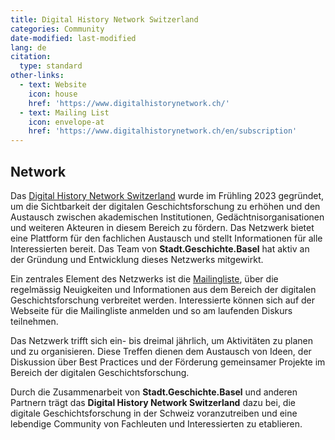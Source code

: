```yaml
---
title: Digital History Network Switzerland
categories: Community
date-modified: last-modified
lang: de
citation:
  type: standard
other-links:
  - text: Website
    icon: house
    href: 'https://www.digitalhistorynetwork.ch/'
  - text: Mailing List
    icon: envelope-at
    href: 'https://www.digitalhistorynetwork.ch/en/subscription'
---
```


## Network

Das [Digital History Network Switzerland](https://www.digitalhistorynetwork.ch/) wurde im Frühling 2023 gegründet, um die Sichtbarkeit der digitalen Geschichtsforschung zu erhöhen und den Austausch zwischen akademischen Institutionen, Gedächtnisorganisationen und weiteren Akteuren in diesem Bereich zu fördern. Das Netzwerk bietet eine Plattform für den fachlichen Austausch und stellt Informationen für alle Interessierten bereit. Das Team von **Stadt.Geschichte.Basel** hat aktiv an der Gründung und Entwicklung dieses Netzwerks mitgewirkt.

Ein zentrales Element des Netzwerks ist die [Mailingliste](https://www.digitalhistorynetwork.ch/en/mailinglist), über die regelmässig Neuigkeiten und Informationen aus dem Bereich der digitalen Geschichtsforschung verbreitet werden. Interessierte können sich auf der Webseite für die Mailingliste anmelden und so am laufenden Diskurs teilnehmen.

Das Netzwerk trifft sich ein- bis dreimal jährlich, um Aktivitäten zu planen und zu organisieren. Diese Treffen dienen dem Austausch von Ideen, der Diskussion über Best Practices und der Förderung gemeinsamer Projekte im Bereich der digitalen Geschichtsforschung.

Durch die Zusammenarbeit von **Stadt.Geschichte.Basel** und anderen Partnern trägt das **Digital History Network Switzerland** dazu bei, die digitale Geschichtsforschung in der Schweiz voranzutreiben und eine lebendige Community von Fachleuten und Interessierten zu etablieren.